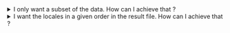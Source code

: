 <details>
<summary>I only want a subset of the data. How can I achieve that ?</summary>

Simply add the `resultsFilter` option in your `settings.json` or `settings.js` :

:::tip

Reminder - the type of the function parameter :
```ts
type I18N_Merged_Data = {
  technical_key: string;
  labels: {
    [locale: string]: string;
  };
}[];
```

:::

```js title="settings.js"
"resultsFilter": function(data /*: I18N_Merged_Data*/) {
  return data.filter((row) => 
    // Takes rows that have at least a missing label in one i18n file such as "Missing key in DE" case
    // Object.keys(row.labels).length !== 3 ||
    Object
      .values(row.labels)
      // Takes rows that have at least one empty label or contains a given prefix
      .some(
        (label) =>
          label.length === 0 ||
          ["[FR]", "[NL]", "[DE]"].some((prefix) => label.startsWith(prefix))
      )
  );
}
```

OR 

```json title="settings.json"
"resultsFilter": "D:\\TEMP\\TEMP\\resultsFilter.js"
```

```js title="resultsFilter.js"
module.exports = function(data /*: I18N_Merged_Data*/) {
  return data.filter((row) => 
    // Takes rows that have at least a missing label in one i18n file such as "Missing key in DE" case
    // Object.keys(row.labels).length !== 3 ||
    Object
      .values(row.labels)
      // Takes rows that have at least one empty label or contains a given prefix
      .some(
        (label) =>
          label.length === 0 ||
          ["[FR]", "[NL]", "[DE]"].some((prefix) => label.startsWith(prefix))
      )
  );
}
```

</details> 

<details>
<summary>I want the locales in a given order in the result file. How can I achieve that ?</summary>

Simply update the `columns` option with your given order in your `settings.json` or `settings.js`, such as :

```js title="settings.js"
"columns": [
  {
      "locale":"NL",
      "label":"Dutch translation"
  },
  {
      "locale":"FR",
      "label":"French translation"
  }
]
```

</details>